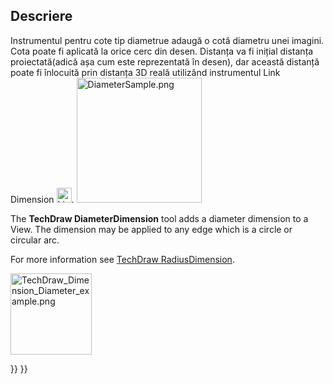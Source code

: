 <languages/>

{{Docnav
|[[TechDraw_RadiusDimension|RadiusDimension]]
|[[TechDraw_AngleDimension|AngleDimension]]
|[[TechDraw_Workbench|TechDraw]]
|IconL=TechDraw_RadiusDimension.svg
|IconR=TechDraw_AngleDimension.svg
|IconC=Workbench_TechDraw.svg
}}

<div class="mw-translate-fuzzy">
{{GuiCommand|Name=TechDraw  Dimension Diameter|Workbenches=[[TechDraw_Workbench|TechDraw]]|MenuLocation=TechDraw → Dimension Diameter|Shortcut=|SeeAlso=}}
</div>

<span id="Description"></span>
==Descriere==
Instrumentul pentru cote tip diametrue adaugă o cotă diametru unei imagini. Cota poate fi aplicată la orice cerc din desen. Distanța va fi inițial distanța proiectată(adică așa cum este reprezentată în desen), dar această distanță poate fi înlocuită prin  distanța 3D reală utilizând instrumentul Link Dimension [[Image:LinkDimension.png|24px]].
[[File:DiameterSample.png|200px|center]]

The '''TechDraw DiameterDimension''' tool adds a diameter dimension to a View. The dimension may be applied to any edge which is a circle or circular arc.

For more information see [[TechDraw_RadiusDimension|TechDraw RadiusDimension]].

[[Image:TechDraw_Dimension_Diameter_example.png|130px]]
{{Caption|Measuring a circle, indicating the diameter}}


{{Docnav
|[[TechDraw_RadiusDimension|RadiusDimension]]
|[[TechDraw_AngleDimension|AngleDimension]]
|[[TechDraw_Workbench|TechDraw]]
|IconL=TechDraw_RadiusDimension.svg
|IconR=TechDraw_AngleDimension.svg
|IconC=Workbench_TechDraw.svg
}}

{{TechDraw Tools navi{{#translation:}}}}
{{Userdocnavi{{#translation:}}}}